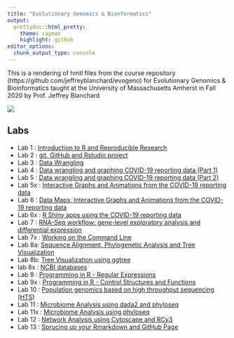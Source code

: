 ```yaml
---
title: "Evolutionary Genomics & Bionformatics"
output:
  prettydoc::html_pretty:
    theme: cayman
    highlight: github
editor_options: 
  chunk_output_type: console
---
```


This is a rendering of hmtl files from the course repository  (https://github.com/jeffreyblanchard/evogeno) for Evolutionary Genomics & Bioinformatics taught at the University of Massachusetts Amherst in Fall 2020 by Prof. Jeffrey Blanchard

![](images/HF_portrait3.png)

## Labs

* Lab 1 : [Introduction to R and Reproducible Research](EvoGeno_Lab1.html)
* Lab 2 : [git, GitHub and Rstudio project](EvoGeno_Lab2_GitHub.html)
* Lab 3 : [Data Wrangling](EvoGeno_Lab3_Data_Wrangling.html)
* Lab 4 : [Data wrangling and graphing COVID-19 reporting data (Part 1)](EvoGeno_Lab4_covid.html)
* Lab 5 : [Data wrangling and graphing COVID-19 reporting data (Part 2)](EvoGeno_Lab5_covid.html)
* Lab 5x : [Interactive Graphs and Animations from the COVID-19 reporting data](EvoGeno_Lab5x_interactive_graphs.html)
* Lab 6 : [Data Maps, Interactive Graphs and Animations from the COVID-19 reporting data](EvoGeno_Lab6_maps.html)
* Lab 6x : [R Shiny apps using the COVID-19 reporting data](EvoGeno_Lab6x_Shiny.html)
* Lab 7 : [RNA-Seq workflow: gene-level exploratory analysis and differential expression](EvoGeno_Lab7_rnaseq.html)
* Lab 7x : [Working on the Command Line](EvoGeno_Lab7x_cmd.html)
* Lab 8a: [Sequence Alignment, Phylogenetic Analysis and Tree Visualization](EvoGeno_Lab8_phylogenetic.html)
* Lab 8b: [Tree Visualization using ggtree](ggtree_tutorial.html)
* lab 8x : [NCBI databases](EvoGeno_Lab8x_blast_msa.html)
* Lab 9 : [Programming in R - Regular Expressions](EvoGeno_Lab9_stringr.html)
* Lab 9x : [Programming in R - Control Structures and Functions](EvoGeno_Lab9x_progR_loops.html)
* Lab 10 : [Population genomics based on high throughput sequencing (HTS)](EvoGeno_Lab10_SNP.html)
* Lab 11 : [Microbiome Analysis using dada2 and phyloseq](EvoGeno_Lab11_dada2.html)
* Lab 11x : [Microbiome Analysis using phyloseq](EvoGeno_Lab11x_phyloseq.html)
* Lab 12 : [Network Analysis using Cytoscape and RCy3](EvoGeno_Lab12_cytoscape.html)
* Lab 13 : [Sprucing up your Rmarkdown and GitHub Page](EvoGeno_Lab13_pretty.html)
